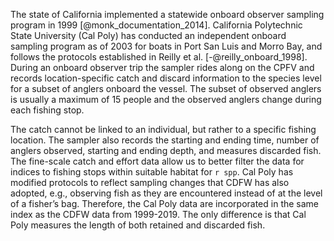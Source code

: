 The state of California implemented a statewide onboard observer sampling program in 1999 [@monk_documentation_2014]. California Polytechnic State University (Cal Poly) has conducted an independent onboard sampling program as of 2003 for boats in Port San Luis and Morro Bay, and follows the protocols established in Reilly et al. [-@reilly_onboard_1998]. During an onboard observer trip the sampler rides along on the CPFV and records location-specific catch and discard information to the species level for a subset of anglers onboard the vessel. The subset of observed anglers is usually a maximum of 15 people and the observed anglers change during each fishing stop.

The catch cannot be linked to an individual, but rather to a specific fishing location. The sampler also records the starting and ending time, number of anglers observed, starting and ending depth, and measures discarded fish. The fine-scale catch and effort data allow us to better filter the data for indices to fishing stops within suitable habitat for `r spp`. Cal Poly has modified protocols to reflect sampling changes that CDFW has also adopted, e.g., observing fish as they are encountered instead of at the level of a fisher’s bag. Therefore, the Cal Poly data are incorporated in the same index as the CDFW data from 1999-2019. The only difference is that Cal Poly measures the length of both retained and discarded fish.